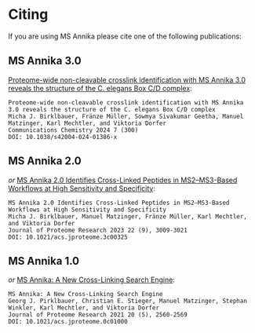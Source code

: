 # Citing

If you are using MS Annika please cite one of the following publications:

## MS Annika 3.0

[Proteome-wide non-cleavable crosslink identification with MS Annika 3.0 reveals the structure of the C. elegans Box C/D complex](https://doi.org/10.1038/s42004-024-01386-x):
```text copy
Proteome-wide non-cleavable crosslink identification with MS Annika 3.0 reveals the structure of the C. elegans Box C/D complex
Micha J. Birklbauer, Fränze Müller, Sowmya Sivakumar Geetha, Manuel Matzinger, Karl Mechtler, and Viktoria Dorfer
Communications Chemistry 2024 7 (300)
DOI: 10.1038/s42004-024-01386-x
```

## MS Annika 2.0

*or* [MS Annika 2.0 Identifies Cross-Linked Peptides in MS2–MS3-Based Workflows at High Sensitivity and Specificity](https://doi.org/10.1021/acs.jproteome.3c00325):
```text copy
MS Annika 2.0 Identifies Cross-Linked Peptides in MS2–MS3-Based Workflows at High Sensitivity and Specificity
Micha J. Birklbauer, Manuel Matzinger, Fränze Müller, Karl Mechtler, and Viktoria Dorfer
Journal of Proteome Research 2023 22 (9), 3009-3021
DOI: 10.1021/acs.jproteome.3c00325
```

## MS Annika 1.0

*or* [MS Annika: A New Cross-Linking Search Engine](https://doi.org/10.1021/acs.jproteome.0c01000):
```text copy
MS Annika: A New Cross-Linking Search Engine
Georg J. Pirklbauer, Christian E. Stieger, Manuel Matzinger, Stephan Winkler, Karl Mechtler, and Viktoria Dorfer
Journal of Proteome Research 2021 20 (5), 2560-2569
DOI: 10.1021/acs.jproteome.0c01000
```
